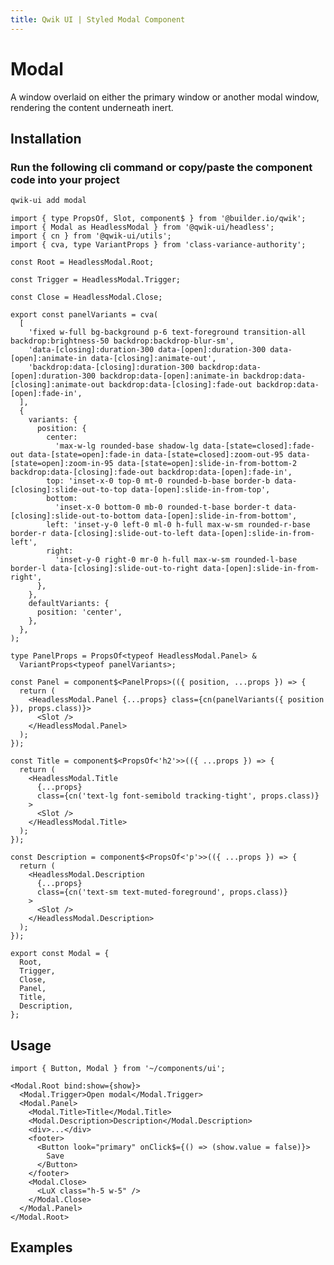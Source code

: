```yaml
---
title: Qwik UI | Styled Modal Component
---
```



<StatusBanner status={statusByComponent.styled.Modal} />

# Modal

A window overlaid on either the primary window or another modal window, rendering the content underneath inert.

<Showcase name="hero" />

## Installation

### Run the following cli command or copy/paste the component code into your project

```sh
qwik-ui add modal
```

```tsx
import { type PropsOf, Slot, component$ } from '@builder.io/qwik';
import { Modal as HeadlessModal } from '@qwik-ui/headless';
import { cn } from '@qwik-ui/utils';
import { cva, type VariantProps } from 'class-variance-authority';

const Root = HeadlessModal.Root;

const Trigger = HeadlessModal.Trigger;

const Close = HeadlessModal.Close;

export const panelVariants = cva(
  [
    'fixed w-full bg-background p-6 text-foreground transition-all backdrop:brightness-50 backdrop:backdrop-blur-sm',
    'data-[closing]:duration-300 data-[open]:duration-300 data-[open]:animate-in data-[closing]:animate-out',
    'backdrop:data-[closing]:duration-300 backdrop:data-[open]:duration-300 backdrop:data-[open]:animate-in backdrop:data-[closing]:animate-out backdrop:data-[closing]:fade-out backdrop:data-[open]:fade-in',
  ],
  {
    variants: {
      position: {
        center:
          'max-w-lg rounded-base shadow-lg data-[state=closed]:fade-out data-[state=open]:fade-in data-[state=closed]:zoom-out-95 data-[state=open]:zoom-in-95 data-[state=open]:slide-in-from-bottom-2 backdrop:data-[closing]:fade-out backdrop:data-[open]:fade-in',
        top: 'inset-x-0 top-0 mt-0 rounded-b-base border-b data-[closing]:slide-out-to-top data-[open]:slide-in-from-top',
        bottom:
          'inset-x-0 bottom-0 mb-0 rounded-t-base border-t data-[closing]:slide-out-to-bottom data-[open]:slide-in-from-bottom',
        left: 'inset-y-0 left-0 ml-0 h-full max-w-sm rounded-r-base border-r data-[closing]:slide-out-to-left data-[open]:slide-in-from-left',
        right:
          'inset-y-0 right-0 mr-0 h-full max-w-sm rounded-l-base border-l data-[closing]:slide-out-to-right data-[open]:slide-in-from-right',
      },
    },
    defaultVariants: {
      position: 'center',
    },
  },
);

type PanelProps = PropsOf<typeof HeadlessModal.Panel> &
  VariantProps<typeof panelVariants>;

const Panel = component$<PanelProps>(({ position, ...props }) => {
  return (
    <HeadlessModal.Panel {...props} class={cn(panelVariants({ position }), props.class)}>
      <Slot />
    </HeadlessModal.Panel>
  );
});

const Title = component$<PropsOf<'h2'>>(({ ...props }) => {
  return (
    <HeadlessModal.Title
      {...props}
      class={cn('text-lg font-semibold tracking-tight', props.class)}
    >
      <Slot />
    </HeadlessModal.Title>
  );
});

const Description = component$<PropsOf<'p'>>(({ ...props }) => {
  return (
    <HeadlessModal.Description
      {...props}
      class={cn('text-sm text-muted-foreground', props.class)}
    >
      <Slot />
    </HeadlessModal.Description>
  );
});

export const Modal = {
  Root,
  Trigger,
  Close,
  Panel,
  Title,
  Description,
};
```

## Usage

```tsx
import { Button, Modal } from '~/components/ui';
```

```tsx
<Modal.Root bind:show={show}>
  <Modal.Trigger>Open modal</Modal.Trigger>
  <Modal.Panel>
    <Modal.Title>Title</Modal.Title>
    <Modal.Description>Description</Modal.Description>
    <div>...</div>
    <footer>
      <Button look="primary" onClick$={() => (show.value = false)}>
        Save
      </Button>
    </footer>
    <Modal.Close>
      <LuX class="h-5 w-5" />
    </Modal.Close>
  </Modal.Panel>
</Modal.Root>
```

## Examples

<Showcase name="sheet" />
